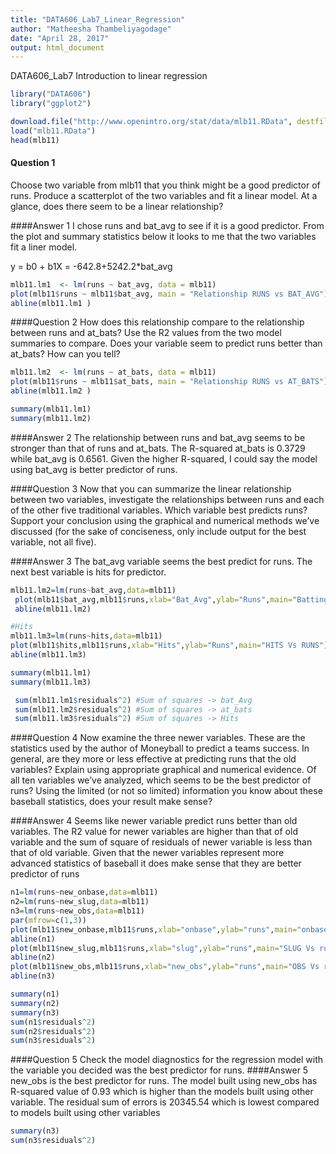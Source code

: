 ---
title: "DATA606_Lab7_Linear_Regression"
author: "Matheesha Thambeliyagodage"
date: "April 28, 2017"
output: html_document
---
DATA606_Lab7 Introduction to linear regression

```{r message=FALSE, warning=FALSE,results='hide'}
library("DATA606")
library("ggplot2")

```

```{r}
download.file("http://www.openintro.org/stat/data/mlb11.RData", destfile = "mlb11.RData")
load("mlb11.RData")
head(mlb11)

```

#### Question 1
Choose two variable from mlb11 that you think might be a good predictor of runs. Produce a scatterplot of the two variables and fit a linear model. At a glance, does there seem to be a linear relationship?

####Answer 1
I chose runs and bat_avg to see if it is a good predictor.
From the plot and summary statistics below it looks to me that the two variables fit a liner model.

y = b0 + b1X = -642.8+5242.2*bat_avg

```{r}
mlb11.lm1  <- lm(runs ~ bat_avg, data = mlb11)
plot(mlb11$runs ~ mlb11$bat_avg, main = "Relationship RUNS vs BAT_AVG")
abline(mlb11.lm1 )
```
<p>
####Question 2
How does this relationship compare to the relationship between runs and at_bats? Use the R2 values from the two model summaries to compare. Does your variable seem to predict runs better than at_bats? How can you tell?

```{r}
mlb11.lm2  <- lm(runs ~ at_bats, data = mlb11)
plot(mlb11$runs ~ mlb11$at_bats, main = "Relationship RUNS vs AT_BATS")
abline(mlb11.lm2 )
```
```{r}
summary(mlb11.lm1)
summary(mlb11.lm2)
```
####Answer 2
The relationship between runs and bat_avg seems to be stronger than that of runs and at_bats. 
The R-squared at_bats is 0.3729 while bat_avg is 0.6561. Given the higher R-squared, I could say the model using bat_avg is better predictor of runs. 

####Question 3
Now that you can summarize the linear relationship between two variables, investigate the relationships between runs and each of the other five traditional variables. Which variable best predicts runs? Support your conclusion using the graphical and numerical methods we've discussed (for the sake of conciseness, only include output for the best variable, not all five).

####Answer 3
The  bat_avg variable seems the best predict for runs. The next best variable is hits for predictor.

```{r}
mlb11.lm2=lm(runs~bat_avg,data=mlb11)
 plot(mlb11$bat_avg,mlb11$runs,xlab="Bat_Avg",ylab="Runs",main="Batting Avg Vs runs") 
 abline(mlb11.lm2)
```
```{r}
#Hits
mlb11.lm3=lm(runs~hits,data=mlb11)
plot(mlb11$hits,mlb11$runs,xlab="Hits",ylab="Runs",main="HITS Vs RUNS") 
abline(mlb11.lm3)
```
```{r}
summary(mlb11.lm1)
summary(mlb11.lm3)
```

```{r}
 sum(mlb11.lm1$residuals^2) #Sum of squares -> bat_Avg
 sum(mlb11.lm2$residuals^2) #Sum of squares -> at_bats
 sum(mlb11.lm3$residuals^2) #Sum of squares -> Hits
```
####Question 4
Now examine the three newer variables. These are the statistics used by the author of Moneyball to predict a teams success. In general, are they more or less effective at predicting runs that the old variables? Explain using appropriate graphical and numerical evidence. Of all ten variables we've analyzed, which seems to be the best predictor of runs? Using the limited (or not so limited) information you know about these baseball statistics, does your result make sense?

####Answer 4
Seems like newer variable predict runs better than old variables. The R2 value for newer variables are higher than that of old variable and the sum of square of residuals of newer variable is less than that of old variable. Given that the newer variables represent more advanced statistics of baseball it does make sense that they are better predictor of runs

```{r}
n1=lm(runs~new_onbase,data=mlb11)
n2=lm(runs~new_slug,data=mlb11)
n3=lm(runs~new_obs,data=mlb11)
par(mfrow=c(1,3))
plot(mlb11$new_onbase,mlb11$runs,xlab="onbase",ylab="runs",main="onbase Vs runs") 
abline(n1)
plot(mlb11$new_slug,mlb11$runs,xlab="slug",ylab="runs",main="SLUG Vs runs") 
abline(n2)
plot(mlb11$new_obs,mlb11$runs,xlab="new_obs",ylab="runs",main="OBS Vs runs") 
abline(n3)
```
```{r}
summary(n1)
summary(n2)
summary(n3)
sum(n1$residuals^2) 
sum(n2$residuals^2) 
sum(n3$residuals^2) 

```
####Question 5
Check the model diagnostics for the regression model with the variable you decided was the best predictor for runs.
####Answer 5
new_obs is the best predictor for runs. The model built using new_obs has R-squared value of 0.93 which is higher than the models built using other variable. The residual sum of errors is 20345.54 which is lowest compared to models built using other variables

```{r}
summary(n3)
sum(n3$residuals^2)
```


